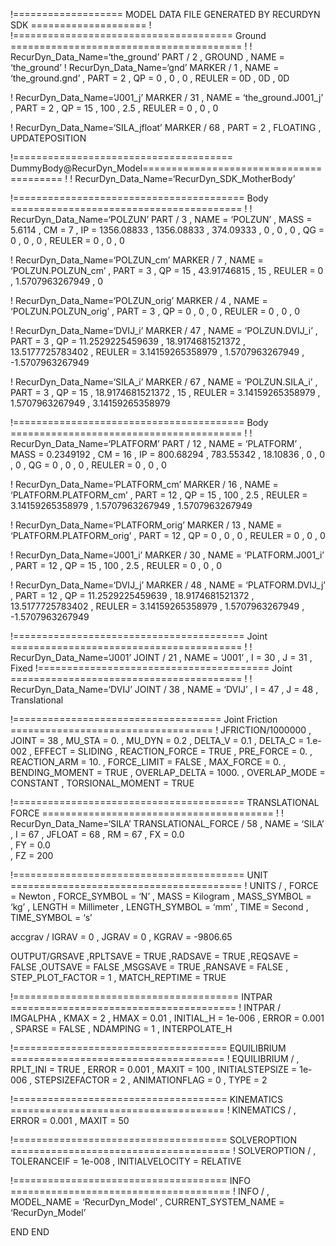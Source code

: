 ﻿!=================== MODEL DATA FILE GENERATED BY RECURDYN SDK ====================
!
!====================================== Ground ========================================
!
!                         RecurDyn_Data_Name='the_ground'
PART / 2 , GROUND
, NAME = 'the_ground'
!                         RecurDyn_Data_Name='gnd'
MARKER / 1
, NAME = 'the_ground.gnd'
, PART = 2
, QP = 0 , 0 , 0
, REULER = 0D , 0D , 0D
 
 


!                         RecurDyn_Data_Name='J001_j'
MARKER / 31
, NAME = 'the_ground.J001_j'
, PART = 2
, QP = 15 , 100 , 2.5
, REULER = 0 , 0 , 0
 
 
!                         RecurDyn_Data_Name='SILA_jfloat'
MARKER / 68
, PART = 2
, FLOATING
, UPDATEPOSITION
 
 
!====================================== DummyBody@RecurDyn_Model========================================
!
!                         RecurDyn_Data_Name='RecurDyn_SDK_MotherBody'


!======================================== Body ========================================
!
!                         RecurDyn_Data_Name='POLZUN'
PART / 3
, NAME = 'POLZUN'
, MASS = 5.6114
, CM = 7
, IP = 1356.08833 , 1356.08833 , 374.09333
, 0 , 0 , 0
, QG = 0 , 0 , 0
, REULER = 0 , 0 , 0
 
 
!                         RecurDyn_Data_Name='POLZUN_cm'
MARKER / 7
, NAME = 'POLZUN.POLZUN_cm'
, PART = 3
, QP = 15 , 43.91746815 , 15
, REULER = 0 , 1.5707963267949 , 0
 
 
!                         RecurDyn_Data_Name='POLZUN_orig'
MARKER / 4
, NAME = 'POLZUN.POLZUN_orig'
, PART = 3
, QP = 0 , 0 , 0
, REULER = 0 , 0 , 0
 
 
!                         RecurDyn_Data_Name='DVIJ_i'
MARKER / 47
, NAME = 'POLZUN.DVIJ_i'
, PART = 3
, QP = 11.2529225459639 , 18.9174681521372 , 13.5177725783402
, REULER = 3.14159265358979 , 1.5707963267949 , -1.5707963267949
 
 
!                         RecurDyn_Data_Name='SILA_i'
MARKER / 67
, NAME = 'POLZUN.SILA_i'
, PART = 3
, QP = 15 , 18.9174681521372 , 15
, REULER = 3.14159265358979 , 1.5707963267949 , 3.14159265358979
 
 
!======================================== Body ========================================
!
!                         RecurDyn_Data_Name='PLATFORM'
PART / 12
, NAME = 'PLATFORM'
, MASS = 0.2349192
, CM = 16
, IP = 800.68294 , 783.55342 , 18.10836
, 0 , 0 , 0
, QG = 0 , 0 , 0
, REULER = 0 , 0 , 0
 
 
!                         RecurDyn_Data_Name='PLATFORM_cm'
MARKER / 16
, NAME = 'PLATFORM.PLATFORM_cm'
, PART = 12
, QP = 15 , 100 , 2.5
, REULER = 3.14159265358979 , 1.5707963267949 , 1.5707963267949
 
 
!                         RecurDyn_Data_Name='PLATFORM_orig'
MARKER / 13
, NAME = 'PLATFORM.PLATFORM_orig'
, PART = 12
, QP = 0 , 0 , 0
, REULER = 0 , 0 , 0
 
 
!                         RecurDyn_Data_Name='J001_i'
MARKER / 30
, NAME = 'PLATFORM.J001_i'
, PART = 12
, QP = 15 , 100 , 2.5
, REULER = 0 , 0 , 0
 
 
!                         RecurDyn_Data_Name='DVIJ_j'
MARKER / 48
, NAME = 'PLATFORM.DVIJ_j'
, PART = 12
, QP = 11.2529225459639 , 18.9174681521372 , 13.5177725783402
, REULER = 3.14159265358979 , 1.5707963267949 , -1.5707963267949
 
 
!======================================== Joint ========================================
!
!                         RecurDyn_Data_Name='J001'
JOINT / 21
, NAME = 'J001'
, I = 30
, J = 31
, Fixed
!======================================== Joint ========================================
!
!                         RecurDyn_Data_Name='DVIJ'
JOINT / 38
, NAME = 'DVIJ'
, I = 47
, J = 48
, Translational
 
 
!==================================== Joint Friction ===================================
!
JFRICTION/1000000
, JOINT = 38
, MU_STA = 0.
, MU_DYN = 0.2
, DELTA_V = 0.1
, DELTA_C = 1.e-002
, EFFECT = SLIDING
, REACTION_FORCE = TRUE
, PRE_FORCE = 0.
, REACTION_ARM = 10.
, FORCE_LIMIT = FALSE
, MAX_FORCE = 0.
, BENDING_MOMENT = TRUE
, OVERLAP_DELTA = 1000.
, OVERLAP_MODE = CONSTANT
, TORSIONAL_MOMENT = TRUE
 
 
!======================================== TRANSLATIONAL FORCE ========================================
!
!                         RecurDyn_Data_Name='SILA'
TRANSLATIONAL_FORCE / 58
, NAME = 'SILA'
, I = 67
, JFLOAT = 68
, RM = 67
, FX = 0.0\
, FY = 0.0\
, FZ = 200\
 
 
!======================================== UNIT ========================================
!
UNITS / 
, FORCE = Newton
, FORCE_SYMBOL = 'N'
, MASS = Kilogram
, MASS_SYMBOL = 'kg'
, LENGTH = Millimeter
, LENGTH_SYMBOL = 'mm'
, TIME = Second
, TIME_SYMBOL = 's'


accgrav /  IGRAV = 0
, JGRAV = 0
, KGRAV = -9806.65


OUTPUT/GRSAVE
,RPLTSAVE = TRUE
,RADSAVE = TRUE
,REQSAVE = FALSE
,OUTSAVE = FALSE
,MSGSAVE = TRUE
,RANSAVE = FALSE
, STEP_PLOT_FACTOR = 1
, MATCH_REPTIME = TRUE


!======================================= INTPAR =======================================
!
INTPAR / IMGALPHA
, KMAX = 2
, HMAX = 0.01
, INITIAL_H = 1e-006
, ERROR = 0.001
, SPARSE = FALSE
, NDAMPING = 1
, INTERPOLATE_H


!===================================== EQUILIBRIUM =====================================
!
EQUILIBRIUM /
, RPLT_INI = TRUE
, ERROR = 0.001
, MAXIT = 100
, INITIALSTEPSIZE = 1e-006
, STEPSIZEFACTOR = 2
, ANIMATIONFLAG = 0
, TYPE = 2


!===================================== KINEMATICS =====================================
!
KINEMATICS /
, ERROR = 0.001
, MAXIT = 50




!===================================== SOLVEROPTION ======================================
!
SOLVEROPTION /
, TOLERANCEIF  = 1e-008
, INITIALVELOCITY  = RELATIVE


!===================================== INFO ======================================
!
INFO /
, MODEL_NAME = 'RecurDyn_Model'
, CURRENT_SYSTEM_NAME = 'RecurDyn_Model'


END
END
